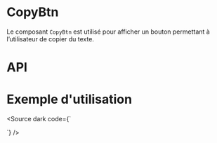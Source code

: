 

<Meta of={CopyBtnStories} />

# CopyBtn

Le composant `CopyBtn` est utilisé pour afficher un bouton permettant à l’utilisateur de copier du texte.

<Canvas of={CopyBtnStories.Default}  />

# API

<Controls of={CopyBtnStories.Default} />

# Exemple d'utilisation

<Source dark code={`
<script setup lang="ts">
</script>

<template>
  <main>
    <div class="d-flex align-center">
      <p class="mb-0 mr-1">
        Patient n°<b>1970756541</b>
      </p>

      <CopyBtn
          label="Copier le numéro de patient"
          text-to-copy="1970756541"
      />
    </div>
  </main>
</template>
`} />
